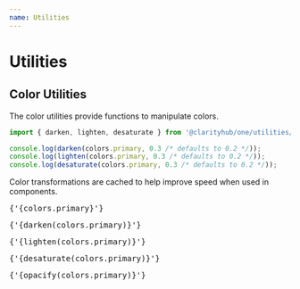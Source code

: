 ```yaml
---
name: Utilities
---
```



# Utilities

## Color Utilities

The color utilities provide functions to manipulate colors.

```js
import { darken, lighten, desaturate } from '@clarityhub/one/utilities/color';

console.log(darken(colors.primary, 0.3 /* defaults to 0.2 */));
console.log(lighten(colors.primary, 0.3 /* defaults to 0.2 */));
console.log(desaturate(colors.primary, 0.3 /* defaults to 0.2 */));
```

Color transformations are cached to help improve speed when used in components.


<Playground>
    <Table>
        <Body>
            <Row>
                <Col>
                    <Swatch color={colors.primary} />
                </Col>
                <Col>
                    <pre>{'{colors.primary}'}</pre>
                </Col>
            </Row>
            <Row>
                <Col>
                    <Swatch color={darken(colors.primary)} />
                </Col>
                <Col>
                    <pre>{'{darken(colors.primary)}'}</pre>
                </Col>
            </Row>
            <Row>
                <Col>
                    <Swatch color={lighten(colors.primary)} />
                </Col>
                <Col>
                    <pre>{'{lighten(colors.primary)}'}</pre>
                </Col>
            </Row>
            <Row>
                <Col>
                    <Swatch color={desaturate(colors.primary)} />
                </Col>
                <Col>
                    <pre>{'{desaturate(colors.primary)}'}</pre>
                </Col>
            </Row>
            <Row>
                <Col>
                    <Swatch color={opacify(colors.primary)} />
                </Col>
                <Col>
                    <pre>{'{opacify(colors.primary)}'}</pre>
                </Col>
            </Row>
        </Body>
    </Table>
</Playground>